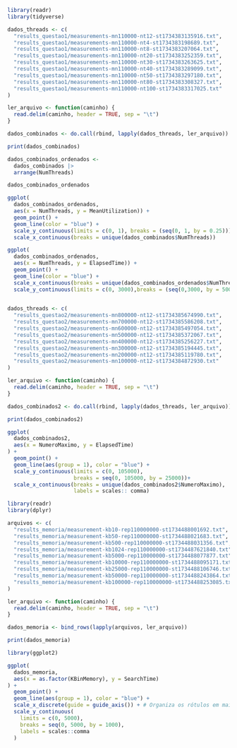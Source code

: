 
```r
library(readr)
library(tidyverse)

dados_threads <- c(
  "results_questao1/measurements-mn110000-nt12-st1734383135916.txt",
  "results_questao1/measurements-mn110000-nt4-st1734383198689.txt",
  "results_questao1/measurements-mn110000-nt8-st1734383207064.txt",
  "results_questao1/measurements-mn110000-nt20-st1734383252359.txt",
  "results_questao1/measurements-mn110000-nt30-st1734383263625.txt",
  "results_questao1/measurements-mn110000-nt40-st1734383289099.txt",
  "results_questao1/measurements-mn110000-nt50-st1734383297180.txt",
  "results_questao1/measurements-mn110000-nt80-st1734383308327.txt",
  "results_questao1/measurements-mn110000-nt100-st1734383317025.txt"
)

ler_arquivo <- function(caminho) {
  read.delim(caminho, header = TRUE, sep = "\t")
}

dados_combinados <- do.call(rbind, lapply(dados_threads, ler_arquivo))

print(dados_combinados)

```
```r
dados_combinados_ordenados <-
  dados_combinados |> 
  arrange(NumThreads)

dados_combinados_ordenados
```

```r
ggplot(
  dados_combinados_ordenados,
  aes(x = NumThreads, y = MeanUtilization)) +
  geom_point() +
  geom_line(color = "blue") +
  scale_y_continuous(limits = c(0, 1), breaks = (seq(0, 1, by = 0.25)))+
  scale_x_continuous(breaks = unique(dados_combinados$NumThreads))
```
```r
ggplot(
  dados_combinados_ordenados,
  aes(x = NumThreads, y = ElapsedTime)) +
  geom_point() +
  geom_line(color = "blue") +
  scale_x_continuous(breaks = unique(dados_combinados_ordenados$NumThreads)) +
  scale_y_continuous(limits = c(0, 3000),breaks = (seq(0,3000, by = 500)))
  
```
```r

dados_threads <- c(
  "results_questao2/measurements-mn800000-nt12-st1734385674990.txt",
  "results_questao2/measurements-mn700000-nt12-st1734385586208.txt",
  "results_questao2/measurements-mn600000-nt12-st1734385497054.txt",
  "results_questao2/measurements-mn500000-nt12-st1734385372067.txt",
  "results_questao2/measurements-mn400000-nt12-st1734385256227.txt",
  "results_questao2/measurements-mn300000-nt12-st1734385194445.txt",
  "results_questao2/measurements-mn200000-nt12-st1734385119780.txt",
  "results_questao2/measurements-mn100000-nt12-st1734384872930.txt"
)

ler_arquivo <- function(caminho) {
  read.delim(caminho, header = TRUE, sep = "\t")
}

dados_combinados2 <- do.call(rbind, lapply(dados_threads, ler_arquivo))

print(dados_combinados2)

```
```r
ggplot(
  dados_combinados2,
  aes(x = NumeroMaximo, y = ElapsedTime)
) +
  geom_point() +
  geom_line(aes(group = 1), color = "blue") +
  scale_y_continuous(limits = c(0, 105000),
                     breaks = seq(0, 105000, by = 25000))+
  scale_x_continuous(breaks = unique(dados_combinados2$NumeroMaximo), 
                     labels = scales:: comma)
```
```r

library(readr)
library(dplyr)

arquivos <- c(
  "results_memoria/measurement-kb10-rep110000000-st1734488001692.txt",
  "results_memoria/measurement-kb50-rep110000000-st1734488021683.txt",
  "results_memoria/measurement-kb500-rep110000000-st1734488031356.txt",
  "results_memoria/measurement-kb1024-rep110000000-st1734487621840.txt",
  "results_memoria/measurement-kb5000-rep110000000-st1734488077877.txt",
  "results_memoria/measurement-kb10000-rep110000000-st1734488095171.txt",
  "results_memoria/measurement-kb25000-rep110000000-st1734488106746.txt",
  "results_memoria/measurement-kb50000-rep110000000-st1734488243864.txt",
  "results_memoria/measurement-kb100000-rep110000000-st1734488253085.txt"
)

ler_arquivo <- function(caminho) {
  read.delim(caminho, header = TRUE, sep = "\t")
}

dados_memoria <- bind_rows(lapply(arquivos, ler_arquivo))

print(dados_memoria)

```

```r
library(ggplot2)

ggplot(
  dados_memoria,
  aes(x = as.factor(KBinMemory), y = SearchTime)
) +
  geom_point() +
  geom_line(aes(group = 1), color = "blue") +
  scale_x_discrete(guide = guide_axis()) + # Organiza os rótulos em mais linhas
  scale_y_continuous(
    limits = c(0, 5000),
    breaks = seq(0, 5000, by = 1000),
    labels = scales::comma
  ) 

```

